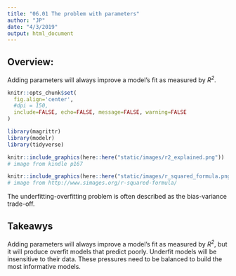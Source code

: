 ```yaml
---
title: "06.01 The problem with parameters"
author: "JP"
date: "4/3/2019"
output: html_document
---
```


## Overview: 

Adding parameters will always improve a model's fit as measured by *R^2^*.

```r
knitr::opts_chunk$set(
  fig.align='center', 
  #dpi = 150, 
  include=FALSE, echo=FALSE, message=FALSE, warning=FALSE
)
```

```r
library(magrittr)
library(modelr)
library(tidyverse)
```

```r
knitr::include_graphics(here::here("static/images/r2_explained.png"))
# image from kindle p167
```

```r
knitr::include_graphics(here::here("static/images/r_squared_formula.png"))
# image from http://www.simages.org/r-squared-formula/
```

The underfitting-overfitting problem is often described as the bias-variance trade-off. 

## Takeawys
Adding parameters will always improve a model's fit as measured by *R^2^*, but it will produce overfit models that predict poorly. Underfit models will be insensitive to their data. These pressures need to be balanced to build the most informative models. 